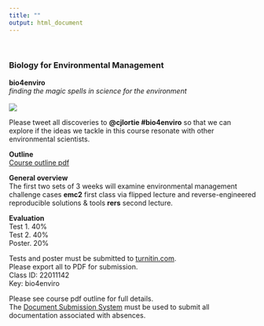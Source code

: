 ```yaml
---
title: ""
output: html_document
---
```

<br>

### Biology for Environmental Management    
**bio4enviro**  
*finding the magic spells in science for the environment*  
<br>
![](./hogwarts.jpg)  


Please tweet all discoveries to **@cjlortie #bio4enviro** so that we can explore if the ideas we tackle in this course resonate with other environmental scientists.    

**Outline**    
[Course outline pdf](https://github.com/cjlortie/bio4enviro/blob/master/BIOL4265-2019.pdf)  

**General overview**  
The first two sets of 3 weeks will examine environmental management challenge cases **emc2** first class via flipped lecture and reverse-engineered reproducible solutions & tools **rers** second lecture.  

**Evaluation**  
Test 1. 40%  
Test 2. 40%  
Poster. 20%  

Tests and poster must be submitted to [turnitin.com](https://www.turnitin.com).  
Please export all to PDF for submission.  
Class ID: 22011142  
Key: bio4enviro  

Please see course pdf outline for full details.  
The [Document Submission System](https://science.apps01.yorku.ca/machform/view.php?id=84113) must be used to submit all documentation associated with absences.  






